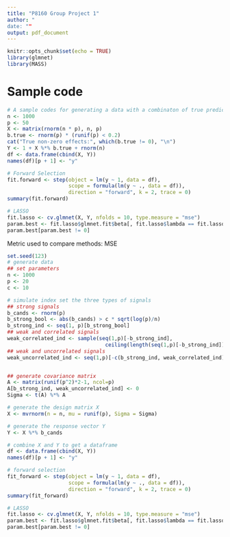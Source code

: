 ```yaml
---
title: "P8160 Group Project 1"
author: "
date: ""
output: pdf_document
---
```


```r
knitr::opts_chunk$set(echo = TRUE)
library(glmnet)
library(MASS)
```

# Sample code
```r
# A sample codes for generating a data with a combinaton of true predictors and null predictors
n <- 1000
p <- 50
X <- matrix(rnorm(n * p), n, p)
b.true <- rnorm(p) * (runif(p) < 0.2)
cat("True non-zero effects:", which(b.true != 0), "\n") 
Y <- 1 + X %*% b.true + rnorm(n)
df <- data.frame(cbind(X, Y))
names(df)[p + 1] <- "y"

# Forward Selection
fit.forward <- step(object = lm(y ~ 1, data = df), 
                    scope = formula(lm(y ~ ., data = df)), 
                    direction = "forward", k = 2, trace = 0)
summary(fit.forward)

# LASSO
fit.lasso <- cv.glmnet(X, Y, nfolds = 10, type.measure = "mse")
param.best <- fit.lasso$glmnet.fit$beta[, fit.lasso$lambda == fit.lasso$lambda.1se]
param.best[param.best != 0]

```

Metric used to compare methods: MSE

```r
set.seed(123)
# generate data 
## set parameters
n <- 1000
p <- 20
c <- 10

# simulate index set the three types of signals
## strong signals
b_cands <- rnorm(p)
b_strong_bool <- abs(b_cands) > c * sqrt(log(p)/n)
b_strong_ind <- seq(1, p)[b_strong_bool]
## weak and correlated signals
weak_correlated_ind <- sample(seq(1,p)[-b_strong_ind], 
                                ceiling(length(seq(1,p)[-b_strong_ind])/5))
## weak and uncorrelated signals
weak_uncorrelated_ind <- seq(1,p)[-c(b_strong_ind, weak_correlated_ind)]


## generate covariance matrix
A <- matrix(runif(p^2)*2-1, ncol=p) 
A[b_strong_ind, weak_uncorrelated_ind] <- 0
Sigma <- t(A) %*% A

# generate the design matrix X
X <- mvrnorm(n = n, mu = runif(p), Sigma = Sigma)

# generate the response vector Y
Y <- X %*% b_cands

# combine X and Y to get a dataframe
df <- data.frame(cbind(X, Y))
names(df)[p + 1] <- "y"

```


```r
# forward selection
fit_forward <- step(object = lm(y ~ 1, data = df), 
                    scope = formula(lm(y ~ ., data = df)), 
                    direction = "forward", k = 2, trace = 0)
summary(fit_forward)

```

```r
# LASSO
fit.lasso <- cv.glmnet(X, Y, nfolds = 10, type.measure = "mse")
param.best <- fit.lasso$glmnet.fit$beta[, fit.lasso$lambda == fit.lasso$lambda.1se]
param.best[param.best != 0]
```


